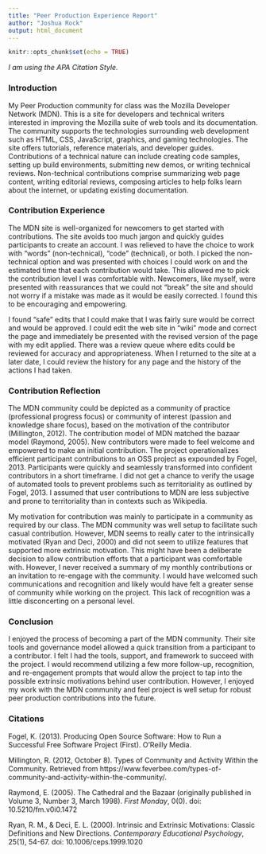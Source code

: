 ```yaml
---
title: "Peer Production Experience Report"
author: "Joshua Rock"
output: html_document
---
```


```r
knitr::opts_chunk$set(echo = TRUE)
```

*I am using the APA Citation Style.*

### Introduction

My Peer Production community for class was the Mozilla Developer Network (MDN).  This is a site for developers and technical writers interested in improving the Mozilla suite of web tools and its documentation.  The community supports the technologies surrounding web development such as HTML, CSS, JavaScript, graphics, and gaming technologies.  The site offers tutorials, reference materials, and developer guides.  Contributions of a technical nature can include creating code samples, setting up build environments, submitting new demos, or writing technical reviews.  Non-technical contributions comprise summarizing web page content, writing editorial reviews, composing articles to help folks learn about the internet, or updating existing documentation. 

### Contribution Experience
The MDN site is well-organized for newcomers to get started with contributions.  The site avoids too much jargon and quickly guides participants to create an account.  I was relieved to have the choice to work with "words" (non-technical), "code" (technical), or both.  I picked the non-technical option and was presented with choices I could work on and the estimated time that each contribution would take.  This allowed me to pick the contribution level I was comfortable with.  Newcomers, like myself, were presented with reassurances that we could not "break" the site and should not worry if a mistake was made as it would be easily corrected.  I found this to be encouraging and empowering.

I found "safe" edits that I could make that I was fairly sure would be correct and would be approved.  I could edit the web site in "wiki" mode and correct the page and immediately be presented with the revised version of the page with my edit applied.  There was a review queue where edits could be reviewed for accuracy and appropriateness.  When I returned to the site at a later date, I could review the history for any page and the history of the actions I had taken.

### Contribution Reflection
The MDN community could be depicted as a community of practice (professional progress focus) or community of interest (passion and knowledge share focus), based on the motivation of the contributor (Millington, 2012).  The contribution model of MDN matched the bazaar model (Raymond, 2005).  New contributors were made to feel welcome and empowered to make an initial contribution.  The project operationalizes efficient participant contributions to an OSS project as expounded by Fogel, 2013.  Participants were quickly and seamlessly transformed into confident contributors in a short timeframe.  I did not get a chance to verify the usage of automated tools to prevent problems such as territoriality as outlined by Fogel, 2013.  I assumed that user contributions to MDN are less subjective and prone to territoriality than in contexts such as Wikipedia.

My motivation for contribution was mainly to participate in a community as required by our class.  The MDN community was well setup to facilitate such casual contribution.  However, MDN seems to really cater to the intrinsically motivated (Ryan and Deci, 2000) and did not seem to utilize features that supported more extrinsic motivation.  This might have been a deliberate decision to allow contribution efforts that a participant was comfortable with.  However, I never received a summary of my monthly contributions or an invitation to re-engage with the community.  I would have welcomed such communications and recognition and likely would have felt a greater sense of community while working on the project.  This lack of recognition was a little disconcerting on a personal level.  

### Conclusion
I enjoyed the process of becoming a part of the MDN community.  Their site tools and governance model allowed a quick transition from a participant to a contributor.  I felt I had the tools, support, and framework to succeed with the project.  I would recommend utilizing a few more follow-up, recognition, and re-engagement prompts that would allow the project to tap into the possible extrinsic motivations behind user contribution.  However, I enjoyed my work with the MDN community and feel project is well setup for robust peer production contributions into the future. 

### Citations
Fogel, K. (2013). Producing Open Source Software: How to Run a Successful Free Software Project (First). O'Reilly Media.

Millington, R. (2012, October 8). Types of Community and Activity Within the Community. Retrieved from https://www.feverbee.com/types-of-community-and-activity-within-the-community/.

Raymond, E. (2005). The Cathedral and the Bazaar (originally published in Volume 3, Number 3, March 1998). *First Monday*, 0(0). doi: 10.5210/fm.v0i0.1472

Ryan, R. M., & Deci, E. L. (2000). Intrinsic and Extrinsic Motivations: Classic Definitions and New Directions. *Contemporary Educational Psychology*, 25(1), 54-67. doi: 10.1006/ceps.1999.1020


